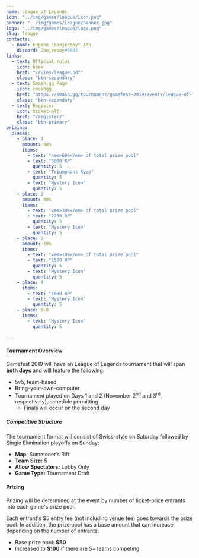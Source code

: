 ---
name: League of Legends
icon: "../img/games/league/icon.png"
banner: "../img/games/league/banner.jpg"
logo: "../img/games/league/logo.png"
slug: league
contacts:
  - name: Eugene "doojeeboy" Ahn
    discord: Doojeeboy#5805
links:
  - text: Official rules
    icon: book
    href: "/rules/league.pdf"
    class: "btn-secondary"
  - text: Smash.gg Page
    icon: smashgg
    href: "https://smash.gg/tournament/gamefest-2019/events/league-of-legends-5v5-byoc"
    class: "btn-secondary"
  - text: Register
    icon: ticket-alt
    href: "/register/"
    class: "btn-primary"
prizing:
  places:
    - place: 1
      amount: 60%
      items:
        - text: "<em>60%</em> of total prize pool"
        - text: "3000 RP"
          quantity: 5
        - text: "Triumphant Ryze"
          quantity: 5
        - text: "Mystery Icon"
          quantity: 5
    - place: 2
      amount: 30%
      items:
        - text: "<em>30%</em> of total prize pool"
        - text: "2250 RP"
          quantity: 5
        - text: "Mystery Icon"
          quantity: 5
    - place: 3
      amount: 10%
      items:
        - text: "<em>10%</em> of total prize pool"
        - text: "1500 RP"
          quantity: 5
        - text: "Mystery Icon"
          quantity: 5
    - place: 4
      items:
        - text: "1000 RP"
        - text: "Mystery Icon"
          quantity: 5
    - place: 5-8
      items:
        - text: "Mystery Icon"
          quantity: 5

---

#### Tournament Overview

Gamefest 2019 will have an League of Legends tournament that will span **both days** and will feature the following:

- 5v5, team-based
- Bring-your-own-computer
- Tournament played on Days 1 and 2 (November 2<sup>nd</sup> and 3<sup>rd</sup>, respectively), schedule permitting
  - Finals will occur on the second day

##### Competitive Structure

The tournament format will consist of Swiss-style on Saturday followed by Single Elimination playoffs on Sunday:

- **Map:** Summoner’s Rift
- **Team Size:** 5
- **Allow Spectators:** Lobby Only
- **Game Type:** Tournament Draft

<Section>

#### Prizing

Prizing will be determined at the event by number of ticket-price entrants into each game's prize pool.


Each entrant's $5 entry fee (not including venue fee) goes towards the prize pool. In addition, the prize pool has a base amount that can increase depending on the number of entrants:

- Base prize pool: **$50**
- Increased to **$100** if there are 5+ teams competing

<Prizing prizing={props.prizing} /></Section>
<Section><Contact contacts={props.contacts} /></Section>
